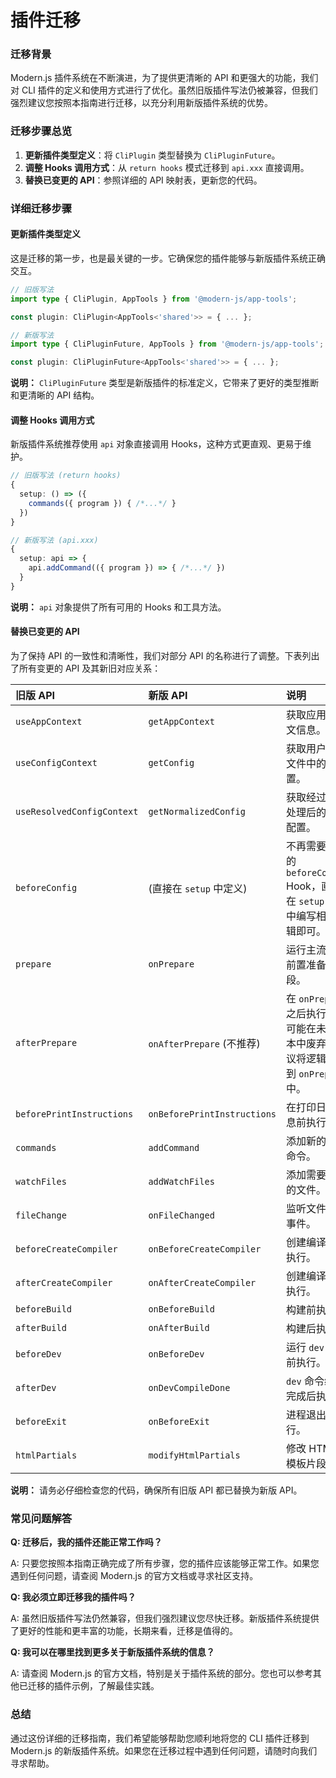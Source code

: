 # 插件迁移

### 迁移背景

Modern.js 插件系统在不断演进，为了提供更清晰的 API 和更强大的功能，我们对 CLI 插件的定义和使用方式进行了优化。虽然旧版插件写法仍被兼容，但我们强烈建议您按照本指南进行迁移，以充分利用新版插件系统的优势。

### 迁移步骤总览

1. **更新插件类型定义**：将 `CliPlugin` 类型替换为 `CliPluginFuture`。
2. **调整 Hooks 调用方式**：从 `return hooks` 模式迁移到 `api.xxx` 直接调用。
3. **替换已变更的 API**：参照详细的 API 映射表，更新您的代码。

### 详细迁移步骤

#### 更新插件类型定义

这是迁移的第一步，也是最关键的一步。它确保您的插件能够与新版插件系统正确交互。

```typescript
// 旧版写法
import type { CliPlugin, AppTools } from '@modern-js/app-tools';

const plugin: CliPlugin<AppTools<'shared'>> = { ... };

// 新版写法
import type { CliPluginFuture, AppTools } from '@modern-js/app-tools';

const plugin: CliPluginFuture<AppTools<'shared'>> = { ... };
```

**说明：** `CliPluginFuture` 类型是新版插件的标准定义，它带来了更好的类型推断和更清晰的 API 结构。

#### 调整 Hooks 调用方式

新版插件系统推荐使用 `api` 对象直接调用 Hooks，这种方式更直观、更易于维护。

```typescript
// 旧版写法 (return hooks)
{
  setup: () => ({
    commands({ program }) { /*...*/ }
  })
}

// 新版写法 (api.xxx)
{
  setup: api => {
    api.addCommand(({ program }) => { /*...*/ })
  }
}
```

**说明：** `api` 对象提供了所有可用的 Hooks 和工具方法。

#### 替换已变更的 API

为了保持 API 的一致性和清晰性，我们对部分 API 的名称进行了调整。下表列出了所有变更的 API 及其新旧对应关系：

| 旧版 API                 | 新版 API                      | 说明                                                                                                                                                                                                                                                                                                                                                      |
| :----------------------- | :---------------------------- | :-------------------------------------------------------------------------------------------------------------------------------------------------------------------------------------------------------------------------------------------------------------------------------------------------------------------------------------------------------- |
| `useAppContext`          | `getAppContext`               | 获取应用上下文信息。                                                                                                                                                                                                                                                                                                                                       |
| `useConfigContext`       | `getConfig`                  | 获取用户配置文件中的配置。                                                                                                                                                                                                                                                                                                                                    |
| `useResolvedConfigContext` | `getNormalizedConfig`        | 获取经过插件处理后的最终配置。                                                                                                                                                                                                                                                                                                                                 |
| `beforeConfig`           | (直接在 `setup` 中定义)     | 不再需要单独的 `beforeConfig` Hook，直接在 `setup` 函数中编写相关逻辑即可。                                                                                                                                                                                                                                                                                        |
| `prepare`                | `onPrepare`                   | 运行主流程的前置准备阶段。                                                                                                                                                                                                                                                                                                                                    |
| `afterPrepare`           | `onAfterPrepare` (不推荐)   | 在 `onPrepare` 之后执行，但可能在未来版本中废弃。建议将逻辑合并到 `onPrepare` 中。                                                                                                                                                                                                                                                                              |
| `beforePrintInstructions`| `onBeforePrintInstructions`   | 在打印日志信息前执行。                                                                                                                                                                                                                                                                                                                                    |
| `commands`               | `addCommand`                  | 添加新的 CLI 命令。                                                                                                                                                                                                                                                                                                                                       |
| `watchFiles`             | `addWatchFiles`               | 添加需要监听的文件。                                                                                                                                                                                                                                                                                                                                       |
| `fileChange`             | `onFileChanged`               | 监听文件变化事件。                                                                                                                                                                                                                                                                                                                                       |
| `beforeCreateCompiler`   | `onBeforeCreateCompiler`      | 创建编译器前执行。                                                                                                                                                                                                                                                                                                                                       |
| `afterCreateCompiler`    | `onAfterCreateCompiler`       | 创建编译器后执行。                                                                                                                                                                                                                                                                                                                                       |
| `beforeBuild`            | `onBeforeBuild`               | 构建前执行。                                                                                                                                                                                                                                                                                                                                       |
| `afterBuild`             | `onAfterBuild`                | 构建后执行。                                                                                                                                                                                                                                                                                                                                       |
| `beforeDev`              | `onBeforeDev`                 | 运行 `dev` 命令前执行。                                                                                                                                                                                                                                                                                                                                   |
| `afterDev`               | `onDevCompileDone`            | `dev` 命令编译完成后执行。                                                                                                                                                                                                                                                                                                                                 |
| `beforeExit`             | `onBeforeExit`                | 进程退出前执行。                                                                                                                                                                                                                                                                                                                                       |
| `htmlPartials`           | `modifyHtmlPartials`          | 修改 HTML 模板片段。                                                                                                                                                                                                                                                                                                                                      |

**说明：** 请务必仔细检查您的代码，确保所有旧版 API 都已替换为新版 API。

### 常见问题解答

**Q: 迁移后，我的插件还能正常工作吗？**

A: 只要您按照本指南正确完成了所有步骤，您的插件应该能够正常工作。如果您遇到任何问题，请查阅 Modern.js 的官方文档或寻求社区支持。

**Q: 我必须立即迁移我的插件吗？**

A: 虽然旧版插件写法仍然兼容，但我们强烈建议您尽快迁移。新版插件系统提供了更好的性能和更丰富的功能，长期来看，迁移是值得的。

**Q: 我可以在哪里找到更多关于新版插件系统的信息？**

A: 请查阅 Modern.js 的官方文档，特别是关于插件系统的部分。您也可以参考其他已迁移的插件示例，了解最佳实践。

### 总结

通过这份详细的迁移指南，我们希望能够帮助您顺利地将您的 CLI 插件迁移到 Modern.js 的新版插件系统。如果您在迁移过程中遇到任何问题，请随时向我们寻求帮助。

